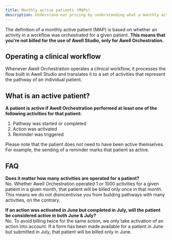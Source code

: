 ```yaml
---
title: Monthly active patients (MAPs)
description: Understand our pricing by understanding what a monthly active patient is
---
```


The definition of a monthly active patient (MAP) is based on whether an activity in a workflow was orchestrated for a given patient. **This means that you're not billed for the use of Awell Studio, only for Awell Orchestration.**

## Operating a clinical workflow

Whenever Awell Orchestration operates a clinical workflow, it processes the flow built in Awell Studio and translates it to a set of activities that represent the pathway of an individual patient.

## What is an active patient?

**A patient is active if Awell Orchestration performed at least one of the following activities for that patient:**

1. Pathway was started or completed
2. Action was activated
3. Reminder was triggered

Please note that the patient does not need to have been active themselves. For example, the sending of a reminder marks that patient as active.

## FAQ

**Does it matter how many activities are operated for a patient?**<br/>
No. Whether Awell Orchestration operated 1 or 1000 activities for a given patient in a given month, that patient will be billed only once in that month. This means we do not disincentivise you from building pathways with many activities, on the contrary.

**If an action was activated in June but completed in July, will the patient be considered active in both June & July?**<br/>
No. To avoid billing twice for the same action, we only take activation of an action into account. If a form has been made available for a patient in June but submitted in July, that patient will be billed only in June.
